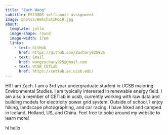 ```yaml
---
title: "Zach Wang"
subtitle: ES193DS selfchoose assignment
image: photos/WehchatIMG10.jpg
about: 
  template: jolla
  image-shape: round
  image-width: 17em
  links:
    - text: GitHub
      href: https://github.com/Zachary925925
    - text: Email
      href: wangzachary925@gmail.com
    - text: UCSB CETLab
      href: https://cetlab.es.ucsb.edu/
---
```


Hi! I am Zach. I am a 3rd year undergraduate student in UCSB majoring Environmental Studies. I am typically interested in renewable energy field. I am also a member of CETlab in ucsb, currently working with raw data and building models for electricity power grid system. Outside of school, I enjoy hiking, landscape photographing, and car racing. I have hiked and camped in Iceland, Holland, US, and China. Feel free to poke around my website to learn more!

hi hello
